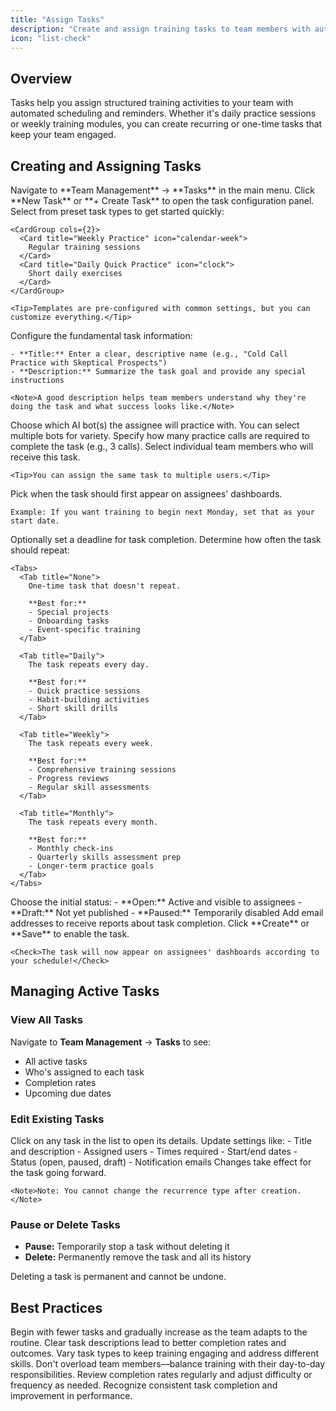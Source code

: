 ```yaml
---
title: "Assign Tasks"
description: "Create and assign training tasks to team members with automated scheduling"
icon: "list-check"
---
```


## Overview

Tasks help you assign structured training activities to your team with automated scheduling and reminders. Whether it's daily practice sessions or weekly training modules, you can create recurring or one-time tasks that keep your team engaged.

## Creating and Assigning Tasks

<Steps>
  <Step title="Open Tasks">
    Navigate to **Team Management** → **Tasks** in the main menu.
  </Step>

  <Step title="Create a New Task">
    Click **New Task** or **+ Create Task** to open the task configuration panel.
  </Step>

  <Step title="Choose a Template">
    Select from preset task types to get started quickly:

    <CardGroup cols={2}>
      <Card title="Weekly Practice" icon="calendar-week">
        Regular training sessions
      </Card>
      <Card title="Daily Quick Practice" icon="clock">
        Short daily exercises
      </Card>
    </CardGroup>

    <Tip>Templates are pre-configured with common settings, but you can customize everything.</Tip>
  </Step>

  <Step title="Edit Task Basics">
    Configure the fundamental task information:

    - **Title:** Enter a clear, descriptive name (e.g., "Cold Call Practice with Skeptical Prospects")
    - **Description:** Summarize the task goal and provide any special instructions

    <Note>A good description helps team members understand why they're doing the task and what success looks like.</Note>
  </Step>

  <Step title="Select Bot(s)">
    Choose which AI bot(s) the assignee will practice with. You can select multiple bots for variety.
  </Step>

  <Step title="Set Times Required">
    Specify how many practice calls are required to complete the task (e.g., 3 calls).
  </Step>

  <Step title="Assign to Users">
    Select individual team members who will receive this task.

    <Tip>You can assign the same task to multiple users.</Tip>
  </Step>

  <Step title="Set Start Date">
    Pick when the task should first appear on assignees' dashboards.

    Example: If you want training to begin next Monday, set that as your start date.
  </Step>

  <Step title="Set End Date (Optional)">
    Optionally set a deadline for task completion.
  </Step>

  <Step title="Configure Recurrence">
    Determine how often the task should repeat:

    <Tabs>
      <Tab title="None">
        One-time task that doesn't repeat.

        **Best for:**
        - Special projects
        - Onboarding tasks
        - Event-specific training
      </Tab>

      <Tab title="Daily">
        The task repeats every day.

        **Best for:**
        - Quick practice sessions
        - Habit-building activities
        - Short skill drills
      </Tab>

      <Tab title="Weekly">
        The task repeats every week.

        **Best for:**
        - Comprehensive training sessions
        - Progress reviews
        - Regular skill assessments
      </Tab>

      <Tab title="Monthly">
        The task repeats every month.

        **Best for:**
        - Monthly check-ins
        - Quarterly skills assessment prep
        - Longer-term practice goals
      </Tab>
    </Tabs>
  </Step>

  <Step title="Set Status">
    Choose the initial status:
    - **Open:** Active and visible to assignees
    - **Draft:** Not yet published
    - **Paused:** Temporarily disabled
  </Step>

  <Step title="Add Notification Emails (Optional)">
    Add email addresses to receive reports about task completion.
  </Step>

  <Step title="Save & Launch">
    Click **Create** or **Save** to enable the task.

    <Check>The task will now appear on assignees' dashboards according to your schedule!</Check>
  </Step>
</Steps>

## Managing Active Tasks

### View All Tasks

Navigate to **Team Management** → **Tasks** to see:

- All active tasks
- Who's assigned to each task
- Completion rates
- Upcoming due dates

### Edit Existing Tasks

<Steps>
  <Step title="Select the Task">
    Click on any task in the list to open its details.
  </Step>

  <Step title="Make Changes">
    Update settings like:
    - Title and description
    - Assigned users
    - Times required
    - Start/end dates
    - Status (open, paused, draft)
    - Notification emails
  </Step>

  <Step title="Save Updates">
    Changes take effect for the task going forward.

    <Note>Note: You cannot change the recurrence type after creation.</Note>
  </Step>
</Steps>

### Pause or Delete Tasks

- **Pause:** Temporarily stop a task without deleting it
- **Delete:** Permanently remove the task and all its history

<Warning>Deleting a task is permanent and cannot be undone.</Warning>

## Best Practices

<CardGroup cols={2}>
  <Card title="Start Small" icon="seedling">
    Begin with fewer tasks and gradually increase as the team adapts to the routine.
  </Card>

  <Card title="Be Specific" icon="bullseye">
    Clear task descriptions lead to better completion rates and outcomes.
  </Card>

  <Card title="Mix It Up" icon="shuffle">
    Vary task types to keep training engaging and address different skills.
  </Card>

  <Card title="Set Realistic Cadence" icon="calendar">
    Don't overload team members—balance training with their day-to-day responsibilities.
  </Card>

  <Card title="Monitor & Adjust" icon="chart-line">
    Review completion rates regularly and adjust difficulty or frequency as needed.
  </Card>

  <Card title="Celebrate Progress" icon="trophy">
    Recognize consistent task completion and improvement in performance.
  </Card>
</CardGroup>